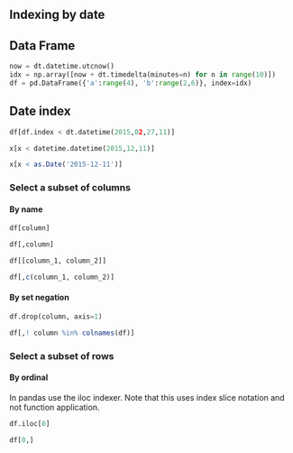 Indexing by date
----------------

Data Frame
----------
```python
now = dt.datetime.utcnow()
idx = np.array([now + dt.timedelta(minutes=n) for n in range(10)])
df = pd.DataFrame({'a':range(4), 'b':range(2,6)}, index=idx)
```

Date index
----------
```python
df[df.index < dt.datetime(2015,02,27,11)]
```

```python
x[x < datetime.datetime(2015,12,11)]
```

```R
x[x < as.Date('2015-12-11')]
```

### Select a subset of columns
#### By name
```python
df[column]
```

```R
df[,column]
```

```python
df[[column_1, column_2]]
```

```R
df[,c(column_1, column_2)]
```

#### By set negation
```python
df.drop(column, axis=1)
```

```R
df[,! column %in% colnames(df)]
```

### Select a subset of rows
#### By ordinal
In pandas use the iloc indexer. Note that this uses index slice notation 
and not function application.

```python
df.iloc[0]
```

```R
df[0,]
```

